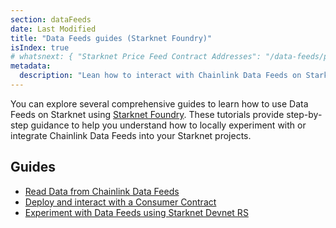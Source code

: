 ```yaml
---
section: dataFeeds
date: Last Modified
title: "Data Feeds guides (Starknet Foundry)"
isIndex: true
# whatsnext: { "Starknet Price Feed Contract Addresses": "/data-feeds/price-feeds/addresses?network=starknet" }
metadata:
  description: "Lean how to interact with Chainlink Data Feeds on StarkNet using Starknet Foundry."
---
```


You can explore several comprehensive guides to learn how to use Data Feeds on Starknet using [Starknet Foundry](https://github.com/foundry-rs/starknet-foundry). These tutorials provide step-by-step guidance to help you understand how to locally experiment with or integrate Chainlink Data Feeds into your Starknet projects.

## Guides

- [Read Data from Chainlink Data Feeds](/data-feeds/starknet/tutorials/snfoundry/read-data)
- [Deploy and interact with a Consumer Contract](/data-feeds/starknet/tutorials/snfoundry/consumer-contract)
- [Experiment with Data Feeds using Starknet Devnet RS](/data-feeds/starknet/tutorials/snfoundry/sn-devnet-rs)
